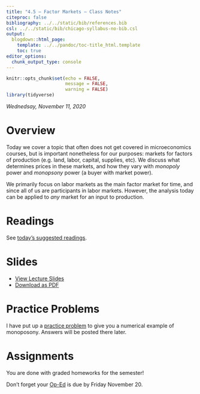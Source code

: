 ```yaml
---
title: "4.5 — Factor Markets — Class Notes"
citeproc: false
bibliography: ../../static/bib/references.bib
csl: ../../static/bib/chicago-syllabus-no-bib.csl
output:
  blogdown::html_page:
    template: ../../pandoc/toc-title_html.template
    toc: true
editor_options: 
  chunk_output_type: console
---
```


```r
knitr::opts_chunk$set(echo = FALSE,
                      message = FALSE,
                      warning = FALSE)
library(tidyverse)
```

*Wednedsay, November 11, 2020*

# Overview

Today we cover a topic that often does not get covered in microeconomics courses, but is important nonetheless for our purposes: markets for factors of production (e.g. land, labor, capital, supplies, etc). We discuss what determines prices in these markets, and how they vary with *monopoly* power and *monopsony* power (a buyer with market power). 

We primarily focus on labor markets as the main factor market for time, and since all of us are participants in labor markets. However, the analysis today can be applied to *any* market for an input to production. 

# Readings

See [today’s suggested readings](/reading/4.4-reading).

# Slides

- [<i class="fas fa-chalkboard-teacher"></i> View Lecture Slides](/slides/4.4-slides.html)
- [<i class="fas fa-file-pdf"></i> Download as PDF](/slides/4.4-slides.pdf)

# Practice Problems

I have put up a [practice problem](/practice/4.4-practice) to give you a numerical example of monoposony. Answers will be posted there later.

# Assignments

You are done with graded homeworks for the semester!

Don’t forget your [Op-Ed](/assignment/op-ed) is due by Friday November 20.